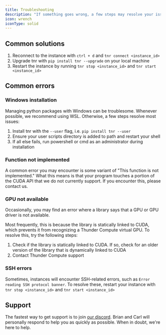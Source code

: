 ```yaml
---
title: Troubleshooting
description: "If something goes wrong, a few steps may resolve your issue."
icon: wrench
iconType: solid
---
```


## Common solutions

1.  Reconnect to the instance with `ctrl + d` and `tnr connect <instance_id>`
2.  Upgrade tnr with `pip install tnr --upgrade` on your local machine
3.  Restart the instance by running `tnr stop <instance_id>` and `tnr start <instance_id>`

## Common errors

### Windows installation

Managing python packages with Windows can be troublesome. Whenever possible, we recommend using WSL. Otherwise, a few steps resolve most issues:

1. Install tnr with the `--user` flag, i.e. `pip install tnr --user`
2. Ensure your user scripts directory is added to path and restart your shell
3. If all else fails, run powershell or cmd as an administrator during installation

### Function not implemented

A common error you may encounter is some variant of "This function is not implemented." What this means is that your program touches a portion of the CUDA API that we do not currently support. If you encounter this, please contact us.

### GPU not available

Occasionally, you may find an error where a library says that a GPU or GPU driver is not available.

Most frequently, this is because the library is statically linked to CUDA, which prevents it from recognizing a Thunder Compute virtual GPU. To resolve this, try the following steps:

1. Check if the library is statically linked to CUDA. If so, check for an older version of the library that is dynamically linked to CUDA
2. Contact Thunder Compute support

### SSH errors

Sometimes, instances will encounter SSH-related errors, such as `Error reading SSH protocol banner`. To resolve these, restart your instance with `tnr stop <instance_id>` and `tnr start <instance_id>`

## Support

The fastest way to get support is to join [our discord](https://discord.gg/nwuETS9jJK). Brian and Carl will personally respond to help you as quickly as possible. When in doubt, we're here to help.

